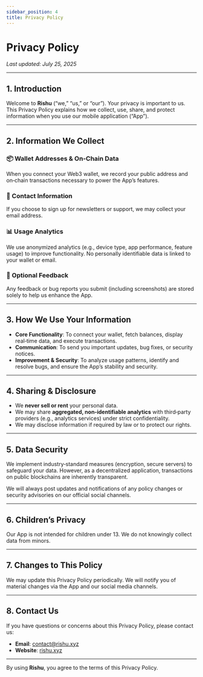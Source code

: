 ```yaml
---
sidebar_position: 4
title: Privacy Policy
---
```


# Privacy Policy

_Last updated: July 25, 2025_

---

## 1. Introduction

Welcome to **Rishu** (“we,” “us,” or “our”). Your privacy is important to us. This Privacy Policy explains how we collect, use, share, and protect information when you use our mobile application (“App”).

---

## 2. Information We Collect

### 📦 Wallet Addresses & On‑Chain Data

When you connect your Web3 wallet, we record your public address and on‑chain transactions necessary to power the App’s features.

### 📧 Contact Information

If you choose to sign up for newsletters or support, we may collect your email address.

### 📊 Usage Analytics

We use anonymized analytics (e.g., device type, app performance, feature usage) to improve functionality. No personally identifiable data is linked to your wallet or email.

### 💬 Optional Feedback

Any feedback or bug reports you submit (including screenshots) are stored solely to help us enhance the App.

---

## 3. How We Use Your Information

- **Core Functionality**: To connect your wallet, fetch balances, display real‑time data, and execute transactions.
- **Communication**: To send you important updates, bug fixes, or security notices.
- **Improvement & Security**: To analyze usage patterns, identify and resolve bugs, and ensure the App’s stability and security.

---

## 4. Sharing & Disclosure

- We **never sell or rent** your personal data.
- We may share **aggregated, non‑identifiable analytics** with third‑party providers (e.g., analytics services) under strict confidentiality.
- We may disclose information if required by law or to protect our rights.

---

## 5. Data Security

We implement industry‑standard measures (encryption, secure servers) to safeguard your data. However, as a decentralized application, transactions on public blockchains are inherently transparent.

We will always post updates and notifications of any policy changes or security advisories on our official social channels.

---

## 6. Children’s Privacy

Our App is not intended for children under 13. We do not knowingly collect data from minors.

---

## 7. Changes to This Policy

We may update this Privacy Policy periodically. We will notify you of material changes via the App and our social media channels.

---

## 8. Contact Us

If you have questions or concerns about this Privacy Policy, please contact us:

- **Email**: [contact@rishu.xyz](mailto:contact@rishu.xyz)
- **Website**: [rishu.xyz](https://rishu.xyz)

---

By using **Rishu**, you agree to the terms of this Privacy Policy.
